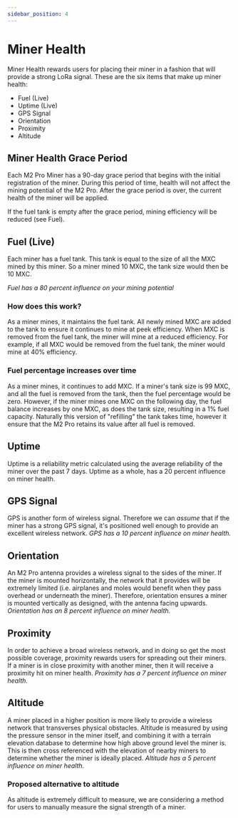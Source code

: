 ```yaml
---
sidebar_position: 4
---
```


# Miner Health

Miner Health rewards users for placing their miner in a fashion that will provide a strong LoRa signal. These are the six items that make up miner health:
* Fuel (Live)
* Uptime (Live)
* GPS Signal
* Orientation
* Proximity
* Altitude

## Miner Health Grace Period
Each M2 Pro Miner has a 90-day grace period that begins with the initial registration of the miner. During this period of time, health will not affect the mining potential of the M2 Pro. After the grace period is over, the current health of the miner will be applied.

If the fuel tank is empty after the grace period, mining efficiency will be reduced (see Fuel).

## Fuel (Live)
Each miner has a fuel tank. This tank is equal to the size of all the MXC mined by this miner. So a miner mined 10 MXC, the tank size would then be 10 MXC.

*Fuel has a 80 percent influence on your mining potential*

### How does this work?

As a miner mines, it maintains the fuel tank. All newly mined MXC are added to the tank to ensure it continues to mine at peek efficiency. When MXC is removed from the fuel tank, the miner will mine at a reduced efficiency. For example, if all MXC would be removed from the fuel tank, the miner would mine at 40% efficiency.

### Fuel percentage increases over time
As a miner mines, it continues to add MXC. If a miner's tank size is 99 MXC, and all the fuel is removed from the tank, then the fuel percentage would be zero. However, if the miner mines one MXC on the following day, the fuel balance increases by one MXC, as does the tank size, resulting in a 1% fuel capacity.
Naturally this version of "refilling" the tank takes time, however it ensure that the M2 Pro retains its value after all fuel is removed.

## Uptime
Uptime is a reliability metric calculated using the average reliability of the miner over the past 7 days.
Uptime as a whole, has a 20 percent influence on miner health.

## GPS Signal
GPS is another form of wireless signal. Therefore we can *assume* that if the miner has a strong GPS signal, it's positioned well enough to provide an excellent wireless network.
*GPS has a 10 percent influence on miner health.*

## Orientation
An M2 Pro antenna provides a wireless signal to the sides of the miner. If the miner is mounted horizontally, the network that it provides will be extremely limited (i.e. airplanes and moles would benefit when they pass overhead or underneath the miner). Therefore, orientation ensures a miner is mounted vertically as designed, with the antenna facing upwards.
*Orientation has an 8 percent influence on miner health.*

## Proximity
In order to achieve a broad wireless network, and in doing so get the most possible coverage, proximity rewards users for spreading out their miners. If a miner is in close proximity with another miner, then it will receive a proximity hit on miner health.
*Proximity has a 7 percent influence on miner health.*

## Altitude
A miner placed in a higher position is more likely to provide a wireless network that transverses physical obstacles.
Altitude is measured by using the pressure sensor in the miner itself, and combining it with a terrain elevation database to determine how high above ground level the miner is. This is then cross referenced with the elevation of nearby miners to determine whether the miner is ideally placed.
*Altitude has a 5 percent influence on miner health.*

### Proposed alternative to altitude
As altitude is extremely difficult to measure, we are considering a method for users to manually measure the signal strength of a miner.
